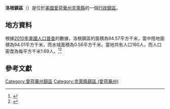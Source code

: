 {{noteTA
|G1=USState
|G2=地名
|G3=Unit
}}
{{Infobox settlement
|official_name            = 洛根鎮區
|native_name = Logan Township
|settlement_type          = [[行政鎮區|行政鎮區]]
|image_skyline            = 
|imagesize                = 
|image_map                = Map highlighting Logan Township, Clay County, Iowa.svg
|mapsize                  = 250px
|pushpin_map  =USA Iowa
|pushpin_label = 洛根鎮區
|pushpin_label_position   = top
|pushpin_map_caption      = 洛根鎮區在愛荷華州的位置
|subdivision_type         = [[世界政區索引|國家]]
|subdivision_type1        = [[美国州份|州份]]
|subdivision_type2        = [[愛荷華州行政区划|縣]]
|subdivision_name         = [[美国|美国]]
|subdivision_name1        = [[愛荷華州|愛荷華州]]
|subdivision_name2        = [[克萊縣_(愛荷華州)|克萊縣]]
|elevation_ft             = 1398
|elevation_m              = 426
|timezone                 = [[北美中部時區|北美中部時區]]
|area_total_km2           = 94.57
|area_land_km2            = 94.01
|area_water_km2           = 0.56
|area_total_sq_mi         = 
|area_land_sq_mi          = 
|area_water_sq_mi         = 
|population_as_of         = [[2010年美國人口普查|2010]]
|population_footnotes     = 
|population_total         = 160
|population_density_km2   = auto
|population_density_sq_mi = auto
|utc_offset               = -6
|coordinates              = {{coord|43|02|55|N|94|58|29|W|type:city_region:US-AL_source:GNS-enwiki|display=inline,title}}
| coor_pinpoint           = 
| coordinates_footnotes   = 
|timezone_DST             = CDT
|utc_offset_DST           = -5
|postal_code_type         = [[美國郵區編號|郵區編號]]
|postal_code              = 
|area_code                = {{link-en|电话区号563|Area code 563|563}}
|blank_name = [[地名信息系统|GNIS ID]]
|blank_info = 468296
}}
'''洛根鎮區'''（{{lang-en|Logan Township}}）是位於[[美國|美國]][[愛荷華州|愛荷華州]][[克萊縣_(愛荷華州)|克萊縣]]的一個[[行政鎮區|行政鎮區]]。

== 地方資料 ==
根據[[2010年美國人口普查|2010年美國人口普查]]的數據，洛根鎮區的面積為94.57平方千米，當中陸地面積為94.01平方千米，而水域面積為0.56平方千米。當地共有人口160人，而人口密度為每平方千米1.69人。<ref name="GR8">{{cite web|url=http://factfinder2.census.gov|publisher=[[美国人口调查局|美国人口调查局]]|accessdate=2011-05-14|title=American FactFinder|archive-date=2013-09-11|archive-url=https://web.archive.org/web/20130911234518/http://factfinder2.census.gov/|dead-url=no}}</ref><ref>{{cite web|url=https://www.citypopulation.de/en/usa/iowa/admin/|title=USA: Iowa (Counties and Townships) - City Population}}</ref>

== 參考文獻 ==
{{reflist}}

{{克萊縣 (愛荷華州)}}

{{DEFAULTSORT:Logan Township}}
[[Category:愛荷華州鎮區|Category:愛荷華州鎮區]]
[[Category:克萊縣鎮區_(愛荷華州)|Category:克萊縣鎮區 (愛荷華州)]]

{{Iowa-geo-stub}}